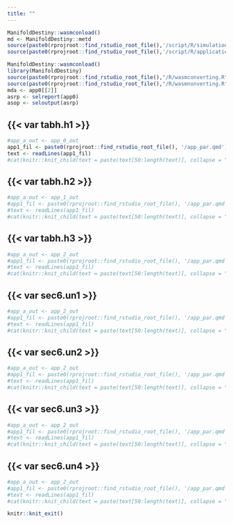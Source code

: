 ```yaml
---
title: ""
---
```


```r
ManifoldDestiny::wasmconload()
md <- ManifoldDestiny::metd
source(paste0(rprojroot::find_rstudio_root_file(),'/script/R/simulations.R'))
source(paste0(rprojroot::find_rstudio_root_file(),'/script/R/applications.R'))
```

```r
ManifoldDestiny::wasmconload()
library(ManifoldDestiny)
source(paste0(rprojroot::find_rstudio_root_file(),"/R/wasmconverting.R"))
source(paste0(rprojroot::find_rstudio_root_file(),"/R/wasmnonverting.R"))
mda <- app0[[2]]
asrp <- selreport(app0)
asop <- seloutput(asrp)
```

::: {.callout-caution collapse="true"}
## {{< var tabh.h1 >}}
```r
#app_a_out <- app_0_out 
app1_fil <- paste0(rprojroot::find_rstudio_root_file(), '/app_par.qmd')
text <- readLines(app1_fil)
#cat(knitr::knit_child(text = paste(text[50:length(text)], collapse = "\n"), quiet = TRUE))
```
:::

::: {.callout-caution collapse="true"}
## {{< var tabh.h2 >}}
```r
#app_a_out <- app_1_out 
#app1_fil <- paste0(rprojroot::find_rstudio_root_file(), '/app_par.qmd')
#text <- readLines(app1_fil)
#cat(knitr::knit_child(text = paste(text[50:length(text)], collapse = "\n"), quiet = TRUE))
```
:::

::: {.callout-caution collapse="true"}
## {{< var tabh.h3 >}}
```r
#app_a_out <- app_2_out 
#app1_fil <- paste0(rprojroot::find_rstudio_root_file(), '/app_par.qmd')
#text <- readLines(app1_fil)
#cat(knitr::knit_child(text = paste(text[50:length(text)], collapse = "\n"), quiet = TRUE))
```
:::

::: {.callout-caution collapse="true"}
## {{< var sec6.un1 >}}
```r
#app_a_out <- app_2_out 
#app1_fil <- paste0(rprojroot::find_rstudio_root_file(), '/app_par.qmd')
#text <- readLines(app1_fil)
#cat(knitr::knit_child(text = paste(text[50:length(text)], collapse = "\n"), quiet = TRUE))
```
:::

::: {.callout-caution collapse="true"}
## {{< var sec6.un2 >}}
```r
#app_a_out <- app_2_out 
#app1_fil <- paste0(rprojroot::find_rstudio_root_file(), '/app_par.qmd')
#text <- readLines(app1_fil)
#cat(knitr::knit_child(text = paste(text[50:length(text)], collapse = "\n"), quiet = TRUE))
```
:::

::: {.callout-caution collapse="true"}
## {{< var sec6.un3 >}}
```r
#app_a_out <- app_2_out 
#app1_fil <- paste0(rprojroot::find_rstudio_root_file(), '/app_par.qmd')
#text <- readLines(app1_fil)
#cat(knitr::knit_child(text = paste(text[50:length(text)], collapse = "\n"), quiet = TRUE))
```
:::

::: {.callout-caution collapse="true"}
## {{< var sec6.un4 >}}
```r
#app_a_out <- app_2_out 
#app1_fil <- paste0(rprojroot::find_rstudio_root_file(), '/app_par.qmd')
#text <- readLines(app1_fil)
#cat(knitr::knit_child(text = paste(text[50:length(text)], collapse = "\n"), quiet = TRUE))
```
:::

```r
knitr::knit_exit()
```

